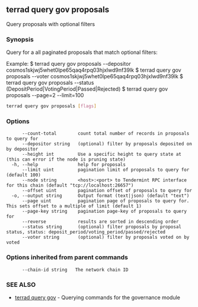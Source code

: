 ## terrad query gov proposals

Query proposals with optional filters

### Synopsis

Query for a all paginated proposals that match optional filters:

Example:
$ terrad query gov proposals --depositor cosmos1skjwj5whet0lpe65qaq4rpq03hjxlwd9nf39lk
$ terrad query gov proposals --voter cosmos1skjwj5whet0lpe65qaq4rpq03hjxlwd9nf39lk
$ terrad query gov proposals --status (DepositPeriod|VotingPeriod|Passed|Rejected)
$ terrad query gov proposals --page=2 --limit=100

```sh Terrad
terrad query gov proposals [flags]
```

### Options

```
      --count-total        count total number of records in proposals to query for
      --depositor string   (optional) filter by proposals deposited on by depositor
      --height int         Use a specific height to query state at (this can error if the node is pruning state)
  -h, --help               help for proposals
      --limit uint         pagination limit of proposals to query for (default 100)
      --node string        <host>:<port> to Tendermint RPC interface for this chain (default "tcp://localhost:26657")
      --offset uint        pagination offset of proposals to query for
  -o, --output string      Output format (text|json) (default "text")
      --page uint          pagination page of proposals to query for. This sets offset to a multiple of limit (default 1)
      --page-key string    pagination page-key of proposals to query for
      --reverse            results are sorted in descending order
      --status string      (optional) filter proposals by proposal status, status: deposit_period/voting_period/passed/rejected
      --voter string       (optional) filter by proposals voted on by voted
```

### Options inherited from parent commands

```
      --chain-id string   The network chain ID
```

### SEE ALSO

* [terrad query gov](terrad_query_gov.md)	 - Querying commands for the governance module


